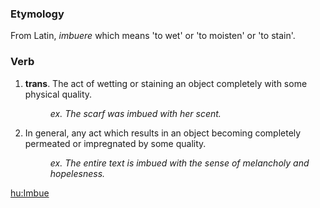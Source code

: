 ===Etymology===
From Latin, ''imbuere'' which means 'to wet' or 'to moisten' or 'to stain'.

===Verb===
# '''trans'''. The act of wetting or staining an object completely with some physical quality.
#:''ex. The scarf was imbued with her scent.''
#In general, any act which results in an object becoming completely permeated or impregnated by some quality. 
#:''ex. The entire text is imbued with the sense of melancholy and hopelesness.''

[[hu:Imbue]]